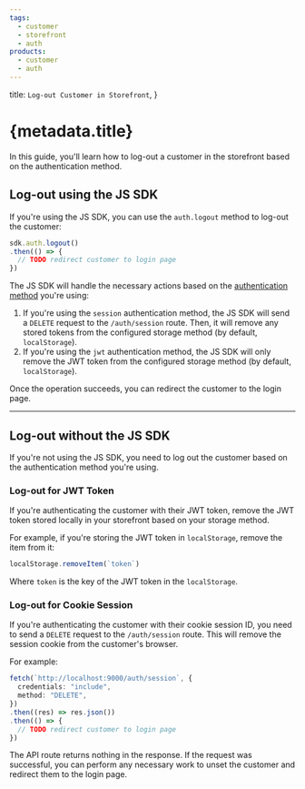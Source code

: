 ```yaml
---
tags:
  - customer
  - storefront
  - auth
products:
  - customer
  - auth
---
```



  title: `Log-out Customer in Storefront`,
}

# {metadata.title}

In this guide, you'll learn how to log-out a customer in the storefront based on the authentication method.

## Log-out using the JS SDK

If you're using the JS SDK, you can use the `auth.logout` method to log-out the customer:

```ts
sdk.auth.logout()
.then(() => {
  // TODO redirect customer to login page
})
```

The JS SDK will handle the necessary actions based on the [authentication method](../login/page.mdx#js-sdk-authentication-configuration) you're using:

1. If you're using the `session` authentication method, the JS SDK will send a `DELETE` request to the `/auth/session` route. Then, it will remove any stored tokens from the configured storage method (by default, `localStorage`).
2. If you're using the `jwt` authentication method, the JS SDK will only remove the JWT token from the configured storage method (by default, `localStorage`).

Once the operation succeeds, you can redirect the customer to the login page.

---

## Log-out without the JS SDK

If you're not using the JS SDK, you need to log out the customer based on the authentication method you're using.

### Log-out for JWT Token

If you're authenticating the customer with their JWT token, remove the JWT token stored locally in your storefront based on your storage method.

For example, if you're storing the JWT token in `localStorage`, remove the item from it:

```ts
localStorage.removeItem(`token`)
```

Where `token` is the key of the JWT token in the `localStorage`.

### Log-out for Cookie Session

If you're authenticating the customer with their cookie session ID, you need to send a `DELETE` request to the `/auth/session` route. This will remove the session cookie from the customer's browser.

For example:

```ts
fetch(`http://localhost:9000/auth/session`, {
  credentials: "include",
  method: "DELETE",
})
.then((res) => res.json())
.then(() => {
  // TODO redirect customer to login page
})
```

The API route returns nothing in the response. If the request was successful, you can perform any necessary work to unset the customer and redirect them to the login page.
